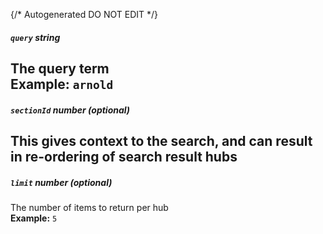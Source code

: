 {/* Autogenerated DO NOT EDIT  */}
##### `query` _string_
The query term
<br/>
**Example:** `arnold`
---
##### `sectionId` _number (optional)_
This gives context to the search, and can result in re\-ordering of search result hubs
---
##### `limit` _number (optional)_
The number of items to return per hub
<br/>
**Example:** `5`

